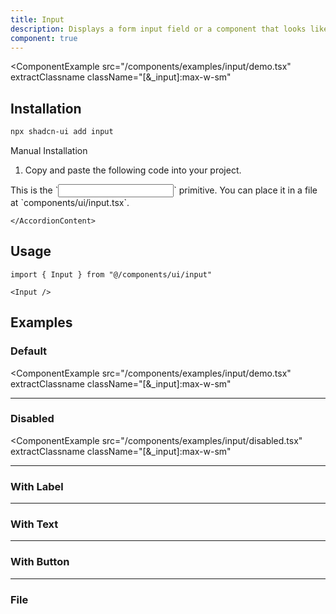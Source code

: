```yaml
---
title: Input
description: Displays a form input field or a component that looks like an input field.
component: true
---
```


<ComponentExample
  src="/components/examples/input/demo.tsx"
  extractClassname
  className="[&_input]:max-w-sm"
>
  <InputDemo />
</ComponentExample>

## Installation

```bash
npx shadcn-ui add input
```

<Accordion type="single" collapsible>
  <AccordionItem value="manual-installation">
    <AccordionTrigger>Manual Installation</AccordionTrigger>
    <AccordionContent>

1. Copy and paste the following code into your project.

<ComponentSource src="/components/ui/input.tsx" />

<Callout>
  This is the `<Input />` primitive. You can place it in a file at
  `components/ui/input.tsx`.
</Callout>

    </AccordionContent>

  </AccordionItem>
</Accordion>

## Usage

```tsx
import { Input } from "@/components/ui/input"
```

```tsx
<Input />
```

## Examples

### Default

<ComponentExample
  src="/components/examples/input/demo.tsx"
  extractClassname
  className="[&_input]:max-w-sm"
>
  <InputDemo />
</ComponentExample>

---

### Disabled

<ComponentExample
  src="/components/examples/input/disabled.tsx"
  extractClassname
  className="[&_input]:max-w-sm"
>

  <InputDisabled />
</ComponentExample>

---

### With Label

<ComponentExample src="/components/examples/input/with-label.tsx">
  <InputWithLabel />
</ComponentExample>

---

### With Text

<ComponentExample src="/components/examples/input/with-text.tsx">
  <InputWithText />
</ComponentExample>

---

### With Button

<ComponentExample src="/components/examples/input/with-button.tsx">
  <InputWithButton />
</ComponentExample>

---

### File

<ComponentExample src="/components/examples/input/file.tsx">
  <InputFile />
</ComponentExample>
